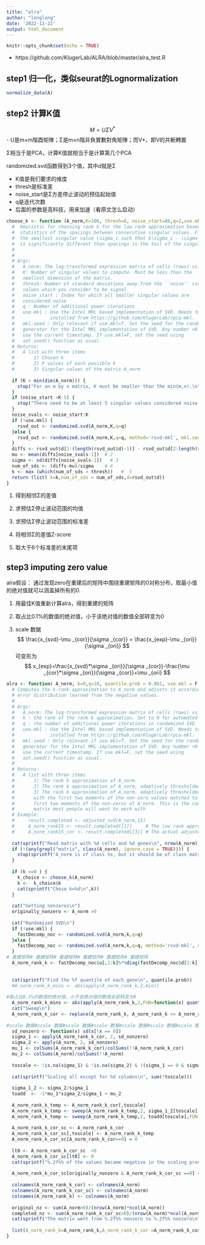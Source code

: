 ---
title: "alra"
author: "longlong"
date: '2022-11-22'
output: html_document
---

```{r setup, include=FALSE}
knitr::opts_chunk$set(echo = TRUE)
```
- https://github.com/KlugerLab/ALRA/blob/master/alra_test.R

## step1 归一化，类似seurat的Lognormalization
```{r log,eval=F}
normalize_data(A)
```

## step2 计算K值
$$
M=U\Sigma V^*
$$
- U是m×m階酉矩陣；Σ是m×n階非負實數對角矩陣；而V*，即V的共軛轉置

Σ相当于是PCA，计算K值就相当于是计算第几个PCA

randomized.svd函数得到3个值，其中*d*就是Σ

- K值是我们要求的维度
- thresh是标准差
- noise_start是Σ方差停止波动的预估起始值
- q是迭代次数
- 后面的参数是高科技，用来加速（看原文怎么启动）
```{r K-value,eval=F}
choose_k <- function (A_norm,K=100, thresh=6, noise_start=80,q=2,use.mkl=F, mkl.seed =-1) {
  #  Heuristic for choosing rank k for the low rank approximation based on
  #  statistics of the spacings between consecutive singular values. Finds
  #  the smallest singular value \sigma_i such that $\sigma_i - \sigma_{i-1}
  #  is significantly different than spacings in the tail of the singular values.
  # 
  #
  # Args:
  #   A_norm: The log-transformed expression matrix of cells (rows) vs. genes (columns)
  #   K: Number of singular values to compute. Must be less than the
  #   smallest dimension of the matrix.
  #   thresh: Number of standard deviations away from the ``noise'' singular
  #   values which you consider to be signal
  #   noise_start : Index for which all smaller singular values are
  #   considered noise
  #   q : Number of additional power iterations
  #   use.mkl : Use the Intel MKL based implementation of SVD. Needs to be
  #             installed from https://github.com/KlugerLab/rpca-mkl.
  #   mkl.seed : Only relevant if use.mkl=T. Set the seed for the random
  #   generator for the Intel MKL implementation of SVD. Any number <0 will
  #   use the current timestamp. If use.mkl=F, set the seed using
  #   set.seed() function as usual.
  # Returns:
  #   A list with three items
  #       1) Chosen k
  #       2) P values of each possible k 
  #       3) Singular values of the matrix A_norm
  
  if (K > min(dim(A_norm))) {
    stop("For an m by n matrix, K must be smaller than the min(m,n).\n")
  }
  if (noise_start >K-5) {
    stop("There need to be at least 5 singular values considered noise.\n")
  }
  noise_svals <- noise_start:K
  if (!use.mkl) {
    rsvd_out <- randomized.svd(A_norm,K,q=q)
  }else {
    rsvd_out <- randomized.svd(A_norm,K,q=q, method='rsvd-mkl', mkl.seed=mkl.seed)
  }
  diffs <- rsvd_out$d[1:(length(rsvd_out$d)-1)] - rsvd_out$d[2:length(rsvd_out$d)]  # 1
  mu <- mean(diffs[noise_svals-1])  # 2
  sigma <- sd(diffs[noise_svals-1])   # 3
  num_of_sds <- (diffs-mu)/sigma    # 4
  k <- max (which(num_of_sds > thresh))   #  5
  return (list( k=k,num_of_sds = num_of_sds,d=rsvd_out$d))
}
```
1. 得到相邻Σ的差值

2. 求预估Σ停止波动范围的均值

3. 求预估Σ停止波动范围的标准差

4. 将相邻Σ的差值Z-score

5. 取大于6个标准差的末尾项


## step3 imputing zero value
alra假设： 通过发现zero在重建后的矩阵中围绕重建矩阵的0对称分布，取最小值的绝对值就可以涵盖掉所有的0.

1. 用最佳K值重新计算alra，得到重建的矩阵

2. 取占比0.1%的数值的绝对值，小于该绝对值的数值全部转变为0

3. scale 数据
$$
\frac{x_{svd}-\mu _{cor}}{\sigma _{cor}} = \frac{x_{exp}-\mu _{ori}}{\sigma _{ori}}
$$
可变形为
$$
x_{exp}=\frac{x_{svd}*\sigma _{ori}}{\sigma _{cor}}-\frac{\mu _{cor}*\sigma _{ori}}{\sigma _{cor}}+\mu _{ori}
$$



```{r alra, eval=F}
alra <- function( A_norm, k=0,q=10, quantile.prob = 0.001, use.mkl = F, mkl.seed=-1) {
  # Computes the k-rank approximation to A_norm and adjusts it according to the
  # error distribution learned from the negative values.
  #
  # Args:
  #   A_norm: The log-transformed expression matrix of cells (rows) vs. genes (columns)
  #   k : the rank of the rank-k approximation. Set to 0 for automated choice of k.
  #   q : the number of additional power iterations in randomized SVD
  #   use.mkl : Use the Intel MKL based implementation of SVD. Needs to be
  #             installed from https://github.com/KlugerLab/rpca-mkl.
  #   mkl.seed : Only relevant if use.mkl=T. Set the seed for the random
  #   generator for the Intel MKL implementation of SVD. Any number <0 will
  #   use the current timestamp. If use.mkl=F, set the seed using
  #   set.seed() function as usual.
  #
  # Returns:
  #   A list with three items
  #       1) The rank k approximation of A_norm.
  #       2) The rank k approximation of A_norm, adaptively thresholded
  #       3) The rank k approximation of A_norm, adaptively thresholded and
  #       with the first two moments of the non-zero values matched to the
  #       first two moments of the non-zeros of A_norm. This is the completed
  #       matrix most people will want to work with
  # Example:
  #     result.completed <- adjusted_svd(A_norm,15)
  #     A_norm_rank15 <- result.completed[[1]]     # The low rank approximation for reference purposes...not suggested for matrix completion
  #     A_norm_rank15_cor <- result.completed[[3]] # The actual adjusted, completed matrix
  
  cat(sprintf("Read matrix with %d cells and %d genes\n", nrow(A_norm), ncol(A_norm)))
  if (!(any(grepl("matrix", class(A_norm), ignore.case = TRUE)))) { 
    stop(sprintf("A_norm is of class %s, but it should be of class matrix. Did you forget to run as.matrix()?",class(A_norm)))
  }
  
  if (k ==0 ) {
    k_choice <- choose_k(A_norm)
    k <-  k_choice$k
    cat(sprintf("Chose k=%d\n",k))
  }
  
  cat("Getting nonzeros\n")
  originally_nonzero <- A_norm >0 
  
  cat("Randomized SVD\n")
  if (!use.mkl) {
    fastDecomp_noc <- randomized.svd(A_norm,k,q=q)
  }else {
    fastDecomp_noc <- randomized.svd(A_norm,k,q=q, method='rsvd-mkl', mkl.seed=mkl.seed)
  }
# 重建矩阵# 重建矩阵# 重建矩阵# 重建矩阵# 重建矩阵# 重建矩阵
  A_norm_rank_k <- fastDecomp_noc$u[,1:k]%*%diag(fastDecomp_noc$d[1:k])%*% t(fastDecomp_noc$v[,1:k])    
  
  
  cat(sprintf("Find the %f quantile of each gene\n", quantile.prob))
  #A_norm_rank_k_mins <- abs(apply(A_norm_rank_k,2,min))
  
#取占比0.1%的数值的绝对值，小于该绝对值的数值全部转变为0
  A_norm_rank_k_mins <- abs(apply(A_norm_rank_k,2,FUN=function(x) quantile(x,quantile.prob)))
  cat("Sweep\n")
  A_norm_rank_k_cor <- replace(A_norm_rank_k, A_norm_rank_k <= A_norm_rank_k_mins[col(A_norm_rank_k)], 0)
  
#scale 数据#scale 数据#scale 数据#scale 数据#scale 数据#scale 数据#scale 数据
  sd_nonzero <- function(x) sd(x[!x == 0])
  sigma_1 <- apply(A_norm_rank_k_cor, 2, sd_nonzero)
  sigma_2 <- apply(A_norm, 2, sd_nonzero)
  mu_1 <- colSums(A_norm_rank_k_cor)/colSums(!!A_norm_rank_k_cor)
  mu_2 <- colSums(A_norm)/colSums(!!A_norm)
  
  toscale <- !is.na(sigma_1) & !is.na(sigma_2) & !(sigma_1 == 0 & sigma_2 == 0) & !(sigma_1 == 0)
  
  cat(sprintf("Scaling all except for %d columns\n", sum(!toscale)))
  
  sigma_1_2 <- sigma_2/sigma_1
  toadd  <- -1*mu_1*sigma_2/sigma_1 + mu_2
  
  A_norm_rank_k_temp <- A_norm_rank_k_cor[,toscale]
  A_norm_rank_k_temp <- sweep(A_norm_rank_k_temp,2, sigma_1_2[toscale],FUN = "*")
  A_norm_rank_k_temp <- sweep(A_norm_rank_k_temp,2, toadd[toscale],FUN = "+")
  
  A_norm_rank_k_cor_sc <- A_norm_rank_k_cor
  A_norm_rank_k_cor_sc[,toscale] <- A_norm_rank_k_temp
  A_norm_rank_k_cor_sc[A_norm_rank_k_cor==0] = 0
  
  lt0 <- A_norm_rank_k_cor_sc  <0
  A_norm_rank_k_cor_sc[lt0] <- 0 
  cat(sprintf("%.2f%% of the values became negative in the scaling process and were set to zero\n", 100*sum(lt0)/(nrow(A_norm)*ncol(A_norm))))
  
  A_norm_rank_k_cor_sc[originally_nonzero & A_norm_rank_k_cor_sc ==0] <- A_norm[originally_nonzero & A_norm_rank_k_cor_sc ==0]
  
  colnames(A_norm_rank_k_cor) <- colnames(A_norm)
  colnames(A_norm_rank_k_cor_sc) <- colnames(A_norm)
  colnames(A_norm_rank_k) <- colnames(A_norm)
  
  original_nz <- sum(A_norm>0)/(nrow(A_norm)*ncol(A_norm))
  completed_nz <- sum(A_norm_rank_k_cor_sc>0)/(nrow(A_norm)*ncol(A_norm))
  cat(sprintf("The matrix went from %.2f%% nonzero to %.2f%% nonzero\n", 100*original_nz, 100*completed_nz))
  
  list(A_norm_rank_k=A_norm_rank_k,A_norm_rank_k_cor =A_norm_rank_k_cor, A_norm_rank_k_cor_sc=A_norm_rank_k_cor_sc)
}
```



